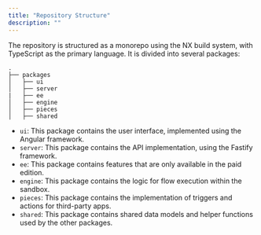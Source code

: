 ```yaml
---
title: "Repository Structure"
description: ""
---
```


The repository is structured as a monorepo using the NX build system, with TypeScript as the primary language. It is divided into several packages:

```
.
├── packages
│   ├── ui
│   ├── server
|   ├── ee
│   ├── engine
│   ├── pieces
│   ├── shared

```

- `ui`: This package contains the user interface, implemented using the Angular framework.
- `server`: This package contains the API implementation, using the Fastify framework.
- `ee`: This package contains features that are only available in the paid edition.
- `engine`: This package contains the logic for flow execution within the sandbox.
- `pieces`: This package contains the implementation of triggers and actions for third-party apps.
- `shared`: This package contains shared data models and helper functions used by the other packages.
